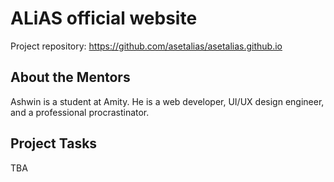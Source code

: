 # ALiAS official website

Project repository: https://github.com/asetalias/asetalias.github.io

## About the Mentors

Ashwin is a student at Amity. He is a web developer, UI/UX design engineer, and a professional procrastinator.

## Project Tasks

TBA
